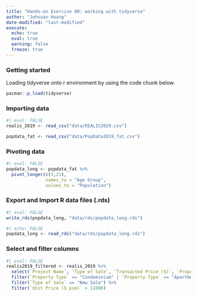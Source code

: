 ```yaml
---
title: "Hands-on Exercise 00: working with tidyverse"
author: "Johsuan Huang"
date-modified: "last-modified"
execute:
  echo: true
  eval: true
  warning: false
  freeze: true
---
```


### Getting started

Loading tidyverse onto r environment by using the code chunk below.

```r
pacman::p_load(tidyverse)
```

### Importing data

```r
#| eval: FALSE
realis_2019 <- read_csv("data/REALIS2019.csv")
```

```r
popdata_fat <- read_csv("data/PopData2019_fat.csv")
```

### Pivoting data

```r
#| eval: FALSE
popdata_long <- popdata_fat %>%
  pivot_longer(c(3,21),
               names_to = "Age Group",
               values_to = "Population")
```

### Export and Import R data files (.rds)

```r
#| eval: FALSE
write_rds(popdata_long, "data/rds/popdata_long.rds")
```

```r
#| echo: FALSE
popdata_long <- read_rds("data/rds/popdata_long.rds")
```

### Select and filter columns

```r
#| eval: FALSE
realis2019_filtered <- realis_2019 %>%
  select(`Project Name`, `Type of Sale`, `Transacted Price ($)`, `Property Type`, `Unit Price ($ psm)`) %>%
  filter(`Property Type` == "Condominium" | `Property Type` == "Apartment") %>%
  filter(`Type of Sale` == "New Sale") %>%
  filter(`Unit Price ($ psm)` > 11000)
```
